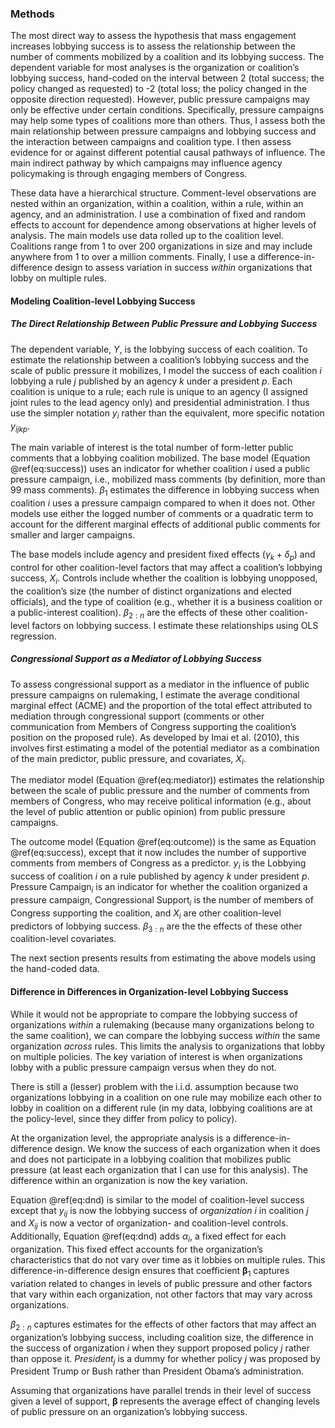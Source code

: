 ### Methods {#influence-methods}

The most direct way to assess the hypothesis that mass engagement increases lobbying success is to assess the relationship between the number of comments mobilized by a coalition and its lobbying success. The dependent variable for most analyses is the organization or coalition's lobbying success, hand-coded on the interval between 2 (total success; the policy changed as requested) to -2 (total loss; the policy changed in the opposite direction requested).  However, public pressure campaigns may only be effective under certain conditions. Specifically, pressure campaigns may help some types of coalitions more than others. Thus, I assess both the main relationship between pressure campaigns and lobbying success and the interaction between campaigns and coalition type. I then assess evidence for or against different potential causal pathways of influence. The main indirect pathway by which campaigns may influence agency policymaking is through engaging members of Congress. 

These data have a hierarchical structure. Comment-level observations are nested within an organization, within a coalition, within a rule, within an agency, and an administration. I use a combination of fixed and random effects to account for dependence among observations at higher levels of analysis. The main models use data rolled up to the coalition level. Coalitions range from 1 to over 200 organizations in size and may include anywhere from 1 to over a million comments. Finally, I use a difference-in-difference design to assess variation in success *within* organizations that lobby on multiple rules.

#### Modeling Coalition-level Lobbying Success

##### The Direct Relationship Between Public Pressure and Lobbying Success

<!--TODO ELLIE: "Also, how does this connect to your formal model from earlier in the chapter? -->

The dependent variable, $Y$, is the lobbying success of each coalition. To estimate the relationship between a coalition's lobbying success and the scale of public pressure it mobilizes, I model the success of each coalition $i$ lobbying a rule $j$ published by an agency $k$ under a president $p$. Each coalition is unique to a rule; each rule is unique to an agency (I assigned joint rules to the lead agency only) and presidential administration. I thus use the simpler notation $y_i$ rather than the equivalent, more specific notation $y_{ijkp}$. 

The main variable of interest is the total number of form-letter public comments that a lobbying coalition mobilized.
The base model (Equation \@ref(eq:success)) uses an indicator for whether coalition $i$ used a public pressure campaign, i.e., mobilized mass comments (by definition, more than 99 mass comments). $\beta_1$ estimates the difference in lobbying success when coalition $i$ uses a pressure campaign compared to when it does not. Other models use either the logged number of comments or a quadratic term to account for the different marginal effects of additional public comments for smaller and larger campaigns. 


\begin{equation} 
Y_{i} = \beta_1 \textbf{Pressure campaign}_{i} + \beta_{2:n} X_i +  \gamma_j + \delta_p + \epsilon_{i} (\#eq:success)
\end{equation} 


The base models include agency and president fixed effects ($\gamma_k + \delta_p$) and control for other coalition-level factors that may affect a coalition's lobbying success, $X_i$. Controls include <!-- of the relative length of the (lead) organizations comment, -->
whether the coalition is lobbying unopposed, the coalition's size (the number of distinct organizations and elected officials), and the type of coalition (e.g., whether it is a business coalition or a public-interest coalition). $\beta_{2:n}$ are the effects of these other coalition-level factors on lobbying success. I estimate these relationships using OLS regression. <!--I also estimate hand-coded lobbying success with beta regression and ordered logit, which is more appropriate but less interpretable. For the automated measures of lobbying success, I estimate beta regression models with the same variables.-->


##### Congressional Support as a Mediator of Lobbying Success

To assess congressional support as a mediator in the influence of public pressure campaigns on rulemaking, I estimate the average conditional marginal effect (ACME) and the proportion of the total effect attributed to mediation through congressional support (comments or other communication from Members of Congress supporting the coalition's position on the proposed rule). As developed by Imai et al. (2010), this involves first estimating a model of the potential mediator as a combination of the main predictor, public pressure, and covariates, $X_i$.

<!--
The bold arrow in figure \@ref(fig:causal-oversight) indicates the key relationship
that I test in this step:-->

The mediator model (Equation \@ref(eq:mediator)) estimates the relationship between the scale of public pressure and the number of comments from members of Congress, who may
receive political information (e.g., about the level of public attention or public opinion) from public pressure campaigns.


\begin{equation}
\textbf{Congressional Support}_{i} = \beta_0 + \beta_1 \textbf{Pressure Campaign}_{i} + \beta_{2:n} X_{i} + \gamma_k + \delta_p + \epsilon_{i} (\#eq:mediator)
\end{equation}

The outcome model (Equation \@ref(eq:outcome)) is the same as Equation \@ref(eq:success), except that it now includes the number of supportive comments from members of Congress as a predictor. $y_i$ is the Lobbying success of coalition $i$ on a rule published by agency $k$ under president $p$. Pressure Campaign$_{i}$ is an indicator for whether the coalition organized a pressure campaign, Congressional Support$_{i}$ is the number of members of Congress supporting the coalition, and $X_{i}$ are other coalition-level predictors of lobbying success. $\beta_{3:n}$ are the the effects of these other coalition-level covariates.

\begin{equation} 
Y_{i} = \beta_1 \textbf{Pressure campaign}_{i} + \beta_2 \textbf{Congressional Support}_{i} + \beta_{3:n} X_i +  \gamma_j + \delta_p + \epsilon_{i} (\#eq:outcome)
\end{equation} 

The next section presents results from estimating the above models using the hand-coded data. 


#### Difference in Differences in Organization-level Lobbying Success
<!--I'm not sold on this design in this situation. I'd need to think more about it, but basically, you're looking to see when say, the Sierra group does mobilize vs. when they don't mobilize.  But isn't that basically looking at the effectiveness not just of mobilization but at the constellation of factors that influence the decision to mobilize on different issues? (Popular support for that issue, etc.)? Presumably, the organization's decision to mobilize public pressure has to do with a number of issue/rule-specific conditions? Whether it's a popular issue, etc.  -->

While it would not be appropriate to compare the lobbying success of organizations *within* a rulemaking (because many organizations belong to the same coalition), we can compare the lobbying success *within* the same organization *across* rules. This limits the analysis to organizations that lobby on multiple policies. The key variation of interest is when organizations lobby with a public pressure campaign versus when they do not.


There is still a (lesser) problem with the i.i.d. assumption because two organizations lobbying in a coalition on one rule may mobilize each other to lobby in coalition on a different rule (in my data, lobbying coalitions are at the policy-level, since they differ from policy to policy). 




At the organization level, the appropriate analysis is a difference-in-difference design. We know the success of each organization when it does and does not participate in a lobbying coalition that mobilizes public pressure (at least each organization that I can use for this analysis). The difference within an organization is now the key variation.  

\begin{equation}
Y_{ij} =  \alpha_i + \beta_0 + \beta_1 \textbf{Pressure Campaign}_{ij} + \beta_{2-n} X_{ij} + \gamma_k + \delta_p + \epsilon_{ij}
(\#eq:dnd)
\end{equation}
<!--+ {\beta}_5\text{Coalition Type}_{ij} +{\beta}_6\text{Coalition Type}_{ij}*\text{President}_{j} -->

Equation \@ref(eq:dnd) is similar to the model of coalition-level success except that  $y_{ij}$ is now the lobbying success of *organization* $i$ in coalition $j$ and $X_{ij}$ is now a vector of organization- and coalition-level controls.  Additionally, Equation \@ref(eq:dnd) adds  $\alpha_{i}$, a fixed effect for
each organization. This fixed effect accounts for the organization's
characteristics that do not vary over time as it lobbies on multiple rules. This difference-in-difference design ensures that
coefficient $\boldsymbol{\beta}_1$ captures variation related to changes
in levels of public pressure and other factors that vary within each organization, not other factors that may vary
across organizations. <!--The model also accounts for
the different periods for which data were available from each agency.
$\delta_{jt}$ is an agency-year fixed effect, takes into account
agency-level common shocks across commenters in responsiveness to comment.-->


${\beta}_{2:n}$ captures estimates for the effects of other factors that may affect an organization's lobbying success, including coalition size, the difference in the success of organization $i$ when they support proposed policy $j$ rather than oppose it. ${President}_{j}$ is a dummy for whether policy $j$ was proposed by President Trump or Bush rather than President Obama's administration.

Assuming that organizations have parallel trends in their level of success given a level of support, $\boldsymbol{\beta}$ represents the average effect of changing levels of public pressure on an organization's lobbying success.